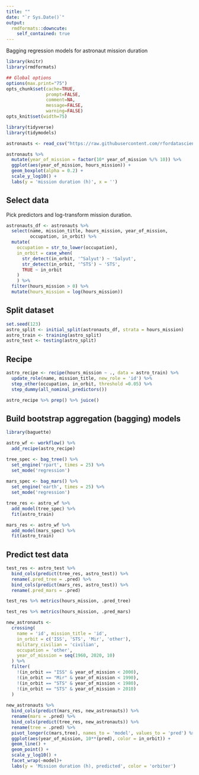 ```yaml
---
title: ""
date: "`r Sys.Date()`"
output:
  rmdformats::downcute:
    self_contained: true
---
```


Bagging regression models for astronaut mission duration 

```r
library(knitr)
library(rmdformats)

## Global options
options(max.print="75")
opts_chunk$set(cache=TRUE,
               prompt=FALSE,
               comment=NA,
               message=FALSE,
               warning=FALSE)
opts_knit$set(width=75)
```

```r
library(tidyverse)
library(tidymodels)
```

```r
astronauts <- read_csv("https://raw.githubusercontent.com/rfordatascience/tidytuesday/master/data/2020/2020-07-14/astronauts.csv")
```


```r
astronauts %>% 
  mutate(year_of_mission = factor(10* year_of_mission %/% 10)) %>% 
  ggplot(aes(year_of_mission, hours_mission)) +
  geom_boxplot(alpha = 0.2) +
  scale_y_log10() +
  labs(y = 'mission duration (h)', x = '')
```

## Select data

Pick predictors and log-transform mission duration.
```r
astronauts_df <- astronauts %>% 
  select(name, mission_title, hours_mission, year_of_mission,
         occupation, in_orbit) %>% 
  mutate(
    occupation = str_to_lower(occupation),
    in_orbit = case_when(
      str_detect(in_orbit, '^Salyut') ~ 'Salyut',
      str_detect(in_orbit, '^STS') ~ 'STS',
      TRUE ~ in_orbit
    )
    ) %>% 
  filter(hours_mission > 0) %>% 
  mutate(hours_mission = log(hours_mission))
```

## Split dataset

```r
set.seed(123)
astro_split <- initial_split(astronauts_df, strata = hours_mission)
astro_train <- training(astro_split)
astro_test <- testing(astro_split)
```


## Recipe

```r
astro_recipe <- recipe(hours_mission ~ ., data = astro_train) %>% 
  update_role(name, mission_title, new_role = 'id') %>% 
  step_other(occupation, in_orbit, threshold =0.05) %>% 
  step_dummy(all_nominal_predictors()) 

astro_recipe %>% prep() %>% juice()
```

## Build bootstrap aggregation (bagging) models

```r
library(baguette)

astro_wf <- workflow() %>% 
  add_recipe(astro_recipe)

tree_spec <- bag_tree() %>% 
  set_engine('rpart', times = 25) %>% 
  set_mode('regression')
  
mars_spec <- bag_mars() %>% 
  set_engine('earth', times = 25) %>% 
  set_mode('regression')

tree_res <- astro_wf %>% 
  add_model(tree_spec) %>% 
  fit(astro_train)

mars_res <- astro_wf %>% 
  add_model(mars_spec) %>% 
  fit(astro_train)
```

## Predict test data

```r
test_res <- astro_test %>% 
  bind_cols(predict(tree_res, astro_test)) %>% 
  rename(.pred_tree = .pred) %>% 
  bind_cols(predict(mars_res, astro_test)) %>% 
  rename(.pred_mars = .pred)
```


```r
test_res %>% metrics(hours_mission, .pred_tree)
```


```r
test_res %>% metrics(hours_mission, .pred_mars)
```


```r
new_astronauts <- 
  crossing(
    name = 'id', mission_title = 'id',
    in_orbit = c('ISS', 'STS', 'Mir', 'other'),
    military_civilian = 'civilian',
    occupation = 'other',
    year_of_mission = seq(1960, 2020, 10)
  ) %>% 
  filter(
    !(in_orbit == "ISS" & year_of_mission < 2000),
    !(in_orbit == "Mir" & year_of_mission < 1990),
    !(in_orbit == "STS" & year_of_mission < 1980),
    !(in_orbit == "STS" & year_of_mission > 2010)
  )
  
new_astronauts %>% 
  bind_cols(predict(mars_res, new_astronauts)) %>% 
  rename(mars = .pred) %>% 
  bind_cols(predict(tree_res, new_astronauts)) %>% 
  rename(tree = .pred) %>% 
  pivot_longer(c(mars,tree), names_to = 'model', values_to = 'pred') %>% 
  ggplot(aes(year_of_mission, 10**(pred), color = in_orbit)) +
  geom_line() +
  geom_point() +
  scale_y_log10() +
  facet_wrap(~model)+
  labs(y = 'Mission duration (h), predicted', color = 'orbiter')
```

